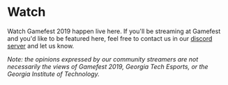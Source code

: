 <Container className="bg-darker top-banner">

# <Icon name="twitch" className="mr-4" /> Watch

<Lead>

Watch Gamefest 2019 happen live here. If you'll be streaming at Gamefest and you'd like to be featured here, feel free to contact us in our [discord server](https://discord.gg/f65UDtd) and let us know.

</Lead>
</Container>
<Container>
<TwitchEmbed />
<Space h={24} />
<div style={{fontSize: "0.95rem", opacity: "0.6"}}>

*Note: the opinions expressed by our community streamers are not necessarily the views of Gamefest 2019, Georgia Tech Esports, or the Georgia Institute of Technology.*

</div>
<Space h={48} />
</Container>
